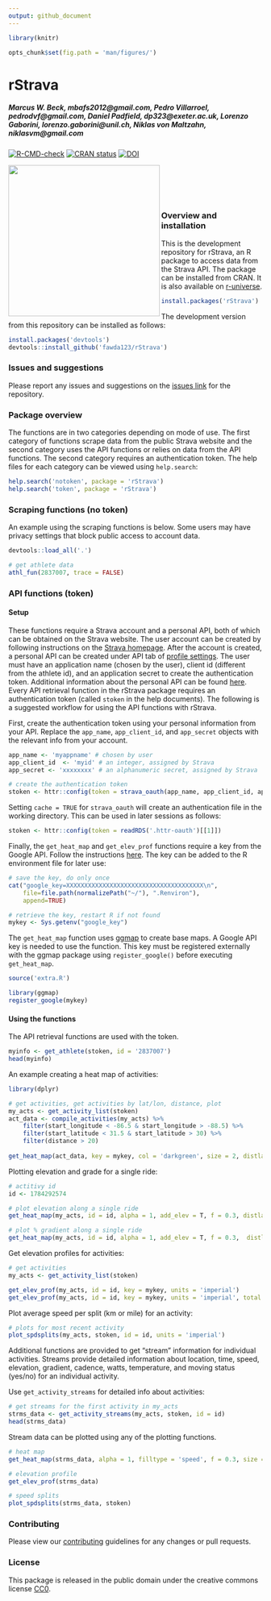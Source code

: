```yaml
---
output: github_document
---
```


```r
library(knitr)

opts_chunk$set(fig.path = 'man/figures/')
```

# rStrava

##### *Marcus W. Beck, mbafs2012@gmail.com, Pedro Villarroel, pedrodvf@gmail.com, Daniel Padfield, dp323@exeter.ac.uk, Lorenzo Gaborini, lorenzo.gaborini@unil.ch, Niklas von Maltzahn, niklasvm@gmail.com*

[![R-CMD-check](https://github.com/fawda123/rStrava/workflows/R-CMD-check/badge.svg)](https://github.com/fawda123/rStrava/actions)
[![CRAN status](https://www.r-pkg.org/badges/version/rStrava)](https://CRAN.R-project.org/package=rStrava)
[![DOI](https://zenodo.org/badge/23404183.svg)](https://zenodo.org/badge/latestdoi/23404183)

<img src="man/figures/api_logo_pwrdBy_strava_horiz_light.png" align="left" width="300" />
<br></br>
<br></br>

### Overview and installation

This is the development repository for rStrava, an R package to access data from the Strava API.  The package can be installed from CRAN. It is also available on [r-universe](https://fawda123.r-universe.dev/).

```r
install.packages('rStrava')
```

The development version from this repository can be installed as follows:

```r
install.packages('devtools')
devtools::install_github('fawda123/rStrava')
```

### Issues and suggestions

Please report any issues and suggestions on the [issues link](https://github.com/fawda123/rStrava/issues) for the repository.

### Package overview

The functions are in two categories depending on mode of use.  The first category of functions scrape data from the public Strava website and the second category uses the API functions or relies on data from the API functions.  The second category requires an authentication token.  The help files for each category can be viewed using ```help.search```:

```r
help.search('notoken', package = 'rStrava')
help.search('token', package = 'rStrava')
```

### Scraping functions (no token)

An example using the scraping functions is below. Some users may have privacy settings that block public access to account data.

```r
devtools::load_all('.')
```
```r
# get athlete data 
athl_fun(2837007, trace = FALSE)
```

### API functions (token)

#### Setup 

These functions require a Strava account and a personal API, both of which can be obtained on the Strava website.  The user account can be created by following instructions on the [Strava homepage](https://www.strava.com/).  After the account is created, a personal API can be created under API tab of [profile settings](https://www.strava.com/settings/api).  The user must have an application name (chosen by the user), client id (different from the athlete id), and an application secret to create the authentication token.  Additional information about the personal API can be found [here](https://strava.github.io/api/).  Every API retrieval function in the rStrava package requires an authentication token (called `stoken` in the help documents).  The following is a suggested workflow for using the API functions with rStrava.

First, create the authentication token using your personal information from your API.  Replace the `app_name`, `app_client_id`, and `app_secret` objects with the relevant info from your account.
```r
app_name <- 'myappname' # chosen by user
app_client_id  <- 'myid' # an integer, assigned by Strava
app_secret <- 'xxxxxxxx' # an alphanumeric secret, assigned by Strava

# create the authentication token
stoken <- httr::config(token = strava_oauth(app_name, app_client_id, app_secret, app_scope="activity:read_all"))
```

Setting `cache = TRUE` for `strava_oauth` will create an authentication file in the working directory. This can be used in later sessions as follows:
```r
stoken <- httr::config(token = readRDS('.httr-oauth')[[1]])
```

Finally, the `get_heat_map` and `get_elev_prof` functions require a key from the Google API. Follow the instructions [here](https://developers.google.com/maps/documentation/elevation/#api_key).  The key can be added to the R environment file for later use:

```r
# save the key, do only once
cat("google_key=XXXXXXXXXXXXXXXXXXXXXXXXXXXXXXXXXXXXXX\n",
    file=file.path(normalizePath("~/"), ".Renviron"),
    append=TRUE)

# retrieve the key, restart R if not found
mykey <- Sys.getenv("google_key")
```

The `get_heat_map` function uses [ggmap](https://github.com/dkahle/ggmap) to create base maps.  A Google API key is needed to use the function.  This key must be registered externally with the ggmap package using `register_google()` before executing `get_heat_map`.

```r
source('extra.R')
```
```r
library(ggmap)
register_google(mykey)
```

#### Using the functions

The API retrieval functions are used with the token.
```r
myinfo <- get_athlete(stoken, id = '2837007')
head(myinfo)
```

An example creating a heat map of activities:
```r
library(dplyr)

# get activities, get activities by lat/lon, distance, plot
my_acts <- get_activity_list(stoken)
act_data <- compile_activities(my_acts) %>% 
	filter(start_longitude < -86.5 & start_longitude > -88.5) %>% 
	filter(start_latitude < 31.5 & start_latitude > 30) %>% 
	filter(distance > 20)
	
get_heat_map(act_data, key = mykey, col = 'darkgreen', size = 2, distlab = F, f = 0.4)
```

Plotting elevation and grade for a single ride:
```r
# actitivy id
id <- 1784292574

# plot elevation along a single ride
get_heat_map(my_acts, id = id, alpha = 1, add_elev = T, f = 0.3, distlab = F, key = mykey, size = 2, col = 'Spectral', maptype = 'satellite', units = 'imperial')

# plot % gradient along a single ride
get_heat_map(my_acts, id = id, alpha = 1, add_elev = T, f = 0.3,  distlab = F, as_grad = T, key = mykey, size = 2, col = 'Spectral', expand = 5, maptype = 'satellite', units = 'imperial')
```

Get elevation profiles for activities:
```r
# get activities
my_acts <- get_activity_list(stoken) 

get_elev_prof(my_acts, id = id, key = mykey, units = 'imperial')
get_elev_prof(my_acts, id = id, key = mykey, units = 'imperial', total = T)
```  

Plot average speed per split (km or mile) for an activity:
```r
# plots for most recent activity
plot_spdsplits(my_acts, stoken, id = id, units = 'imperial')
```

Additional functions are provided to get "stream" information for individual activities.  Streams provide detailed information about location, time, speed, elevation, gradient, cadence, watts, temperature, and moving status (yes/no) for an individual activity.

Use `get_activity_streams` for detailed info about activities:
```r
# get streams for the first activity in my_acts
strms_data <- get_activity_streams(my_acts, stoken, id = id)
head(strms_data)
```

Stream data can be plotted using any of the plotting functions.
```r
# heat map
get_heat_map(strms_data, alpha = 1, filltype = 'speed', f = 0.3, size = 2, col = 'Spectral', distlab = F)
```

```r
# elevation profile
get_elev_prof(strms_data)

# speed splits
plot_spdsplits(strms_data, stoken)
```


### Contributing

Please view our [contributing](.github/CONTRIBUTING.md) guidelines for any changes or pull requests.

### License

This package is released in the public domain under the creative commons license [CC0](https://tldrlegal.com/license/creative-commons-cc0-1.0-universal). 
